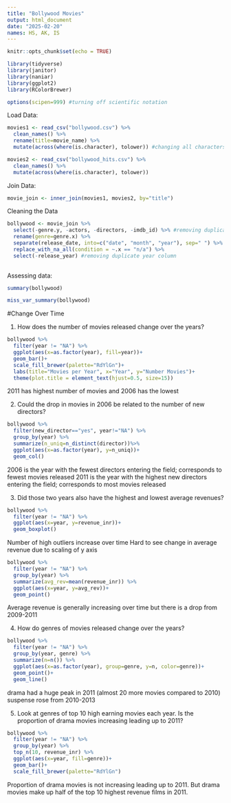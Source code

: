 ```yaml
---
title: "Bollywood Movies"
output: html_document
date: "2025-02-20"
names: HS, AK, IS
---
```


```r
knitr::opts_chunk$set(echo = TRUE)
```

```r
library(tidyverse)
library(janitor)
library(naniar)
library(ggplot2)
library(RColorBrewer)
```


```r
options(scipen=999) #turning off scientific notation
```


Load Data:
```r
movies1 <- read_csv("bollywood.csv") %>% 
  clean_names() %>% 
  rename(title=movie_name) %>% 
  mutate(across(where(is.character), tolower)) #changing all characters to lowercase
```

```r
movies2 <- read_csv("bollywood_hits.csv") %>% 
  clean_names() %>% 
  mutate(across(where(is.character), tolower))
```

Join Data:
```r
movie_join <- inner_join(movies1, movies2, by="title")
```



Cleaning the Data
```r
bollywood <- movie_join %>% 
  select(-genre.y, -actors, -directors, -imdb_id) %>% #removing duplicate columns
  rename(genre=genre.x) %>% 
  separate(release_date, into=c("date", "month", "year"), sep=" ") %>% #separate the date column
  replace_with_na_all(condition = ~.x == "n/a") %>% 
  select(-release_year) #removing duplicate year column
  
```

Assessing data:

```r
summary(bollywood)
```

```r
miss_var_summary(bollywood)
```





#Change Over Time

1. How does the number of movies released change over the years?
```r
bollywood %>% 
  filter(year != "NA") %>% 
  ggplot(aes(x=as.factor(year), fill=year))+
  geom_bar()+
  scale_fill_brewer(palette="RdYlGn")+
  labs(title="Movies per Year", x="Year", y="Number Movies")+
  theme(plot.title = element_text(hjust=0.5, size=15))
```
2011 has highest number of movies and 2006 has the lowest

2. Could the drop in movies in 2006 be related to the number of new directors?
```r
bollywood %>% 
  filter(new_director=="yes", year!="NA") %>% 
  group_by(year) %>% 
  summarize(n_uniq=n_distinct(director))%>% 
  ggplot(aes(x=as.factor(year), y=n_uniq))+
  geom_col()
```
2006 is the year with the fewest directors entering the field; corresponds to fewest movies released
2011 is the year with the highest new directors entering the field; corresponds to most movies released


3. Did those two years also have the highest and lowest average revenues?

```r
bollywood %>% 
  filter(year != "NA") %>% 
  ggplot(aes(x=year, y=revenue_inr))+
  geom_boxplot()
```
Number of high outliers increase over time
Hard to see change in average revenue due to scaling of y axis

```r
bollywood %>% 
  filter(year != "NA") %>% 
  group_by(year) %>%
  summarize(avg_rev=mean(revenue_inr)) %>% 
  ggplot(aes(x=year, y=avg_rev))+
  geom_point()
```
Average revenue is generally increasing over time but there is a drop from 2009-2011



4. How do genres of movies released change over the years?
```r
bollywood %>% 
  filter(year != "NA") %>% 
  group_by(year, genre) %>%
  summarize(n=n()) %>% 
  ggplot(aes(x=as.factor(year), group=genre, y=n, color=genre))+
  geom_point()+
  geom_line()
```
drama had a huge peak in 2011 (almost 20 more movies compared to 2010)
suspense rose from 2010-2013


5. Look at genres of top 10 high earning movies each year. Is the proportion of drama movies increasing leading up to 2011?
```r
bollywood %>%
  filter(year != "NA") %>% 
  group_by(year) %>% 
  top_n(10, revenue_inr) %>% 
  ggplot(aes(x=year, fill=genre))+
  geom_bar()+
  scale_fill_brewer(palette="RdYlGn")
```
Proportion of drama movies is not increasing leading up to 2011. But drama movies make up half of the top 10 highest revenue films in 2011.






